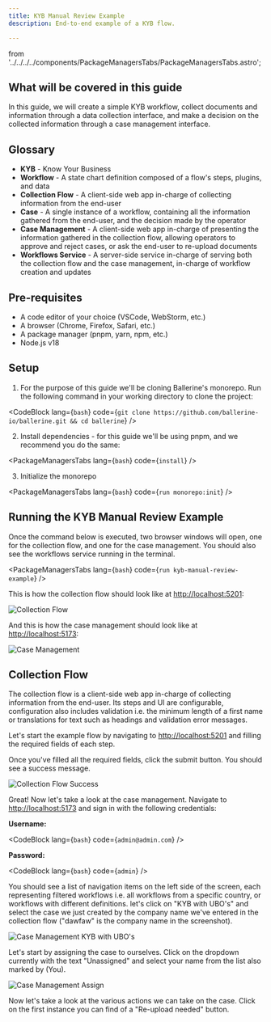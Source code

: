 ```yaml
---
title: KYB Manual Review Example
description: End-to-end example of a KYB flow.

---
```


























  from '../../../../components/PackageManagersTabs/PackageManagersTabs.astro';

## What will be covered in this guide

In this guide, we will create a simple KYB workflow, collect documents and information through a data collection interface, and make a decision on the collected information through a case management interface.

## Glossary

  - **KYB** - Know Your Business
  - **Workflow** - A state chart definition composed of a flow's steps, plugins, and data
  - **Collection Flow** - A client-side web app in-charge of collecting information from the end-user
  - **Case** - A single instance of a workflow, containing all the information gathered from the end-user, and the decision made by the operator
  - **Case Management** - A client-side web app in-charge of presenting the information gathered in the collection flow, allowing operators to approve and reject cases, or ask the end-user to re-upload documents
  - **Workflows Service** - A server-side service in-charge of serving both the collection flow and the case management, in-charge of workflow creation and updates

## Pre-requisites

  - A code editor of your choice (VSCode, WebStorm, etc.)
  - A browser (Chrome, Firefox, Safari, etc.)
  - A package manager (pnpm, yarn, npm, etc.)
  - Node.js v18

## Setup

  1. For the purpose of this guide we'll be cloning Ballerine's monorepo. Run the following command in your working directory to clone the project:

  <CodeBlock
    lang={`bash`}
    code={`git clone https://github.com/ballerine-io/ballerine.git && cd ballerine`}
  />

  2. Install dependencies - for this guide we'll be using pnpm, and we recommend you do the same:

  <PackageManagersTabs
    lang={`bash`}
    code={`install`}
  />

  3. Initialize the monorepo

  <PackageManagersTabs
    lang={`bash`}
    code={`run monorepo:init`}
  />


## Running the KYB Manual Review Example

Once the command below is executed, two browser windows will open, one for the collection flow, and one for the case management. You should also see the workflows service running in the terminal.

  <PackageManagersTabs
    lang={`bash`}
    code={`run kyb-manual-review-example`}
  />

This is how the collection flow should look like at <a href="http://localhost:5201" target="_blank" rel="noopener noreferrer">http://localhost:5201</a>:

![Collection Flow](../../../../assets/collection-flow.png)

And this is how the case management should look like at <a href="http://localhost:5173" target="_blank" rel="noopener noreferrer">http://localhost:5173</a>:

![Case Management](../../../../assets/case-management.png)

## Collection Flow

The collection flow is a client-side web app in-charge of collecting information from the end-user. Its steps and UI are configurable, configuration also includes validation i.e. the minimum length of a first name or translations for text such as headings and validation error messages.

Let's start the example flow by navigating to <a href="http://localhost:5201" target="_blank" rel="noopener noreferrer">http://localhost:5201</a> and filling the required fields of each step.

Once you've filled all the required fields, click the submit button. You should see a success message.

![Collection Flow Success](../../../../assets/collection-flow-success.png)

Great! Now let's take a look at the case management. Navigate to <a href="http://localhost:5173" target="_blank" rel="noopener noreferrer">http://localhost:5173</a> and sign in with the following credentials:

  **Username:**

  <CodeBlock
    lang={`bash`}
    code={`admin@admin.com`}
  />

  **Password:**

  <CodeBlock
    lang={`bash`}
    code={`admin`}
  />

You should see a list of navigation items on the left side of the screen, each representing filtered workflows i.e. all workflows from a specific country, or workflows with different definitions. let's click on "KYB with UBO's" and select the case we just created by the company name we've entered in the collection flow ("dawfaw" is the company name in the screenshot).

![Case Management KYB with UBO's](../../../../assets/case-management-marked.png)

Let's start by assigning the case to ourselves. Click on the dropdown currently with the text "Unassigned" and select your name from the list also marked by (You).

![Case Management Assign](../../../../assets/case-management-assignment.png)

Now let's take a look at the various actions we can take on the case. Click on the first instance you can find of a "Re-upload needed" button.
